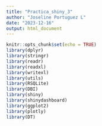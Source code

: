```yaml
---
title: "Practica_shiny_3"
author: "Joseline Portuguez L"
date: "2023-12-16"
output: html_document
---
```


```r
knitr::opts_chunk$set(echo = TRUE)
library(dplyr)
library(stringr)
library(readr)
library(readxl) 
library(writexl) 
library(utils)
library(RSQLite) 
library(DBI) 
library(shiny)
library(shinydashboard)
library(ggplot2)
library(plotly)
library(DT)
```




